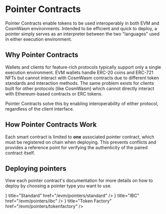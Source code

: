 
# Pointer Contracts

Pointer Contracts enable tokens to be used interoperably in both EVM and
CosmWasm environments. Intended to be efficient and quick to deploy, a pointer
simply serves as an interpreter between the two "languages" used in either
execution environment.

## Why Pointer Contracts

<ImageWithCaption img={PointerContractsWithout} alt="Without Pointer Contracts" caption="A world without pointer contracts" />

Wallets and clients for feature-rich protocols typically support only a single
execution environment. EVM wallets handle ERC-20 coins and ERC-721 NFTs but
cannot interact with CosmWasm contracts due to different token standards and
interaction methods. The same problem exists for clients built for other
protocols (like CosmWasm) which cannot directly interact with Ethereum-based
contracts or ERC tokens.

Pointer Contracts solve this by enabling interoperability of either protocol,
regardless of the client interface.

<ImageWithCaption img={PointerContractsSimplified} alt="With Pointer Contracts" caption="With pointer contracts, all tokens can be accessed by wallets of either environment" />

## How Pointer Contracts Work

<ImageWithCaption img={HowItWorks} alt="How Pointer Contracts Work" caption="Pointer contracts enable seamless interoperability" />

Each smart contract is limited to **one** associated pointer contract, which
must be registered on chain when deploying. This prevents conflicts and provides
a reference point for verifying the authenticity of the paired contract itself.

## Deploying pointers

View each pointer contract's documentation for more details on how to deploy by choosing a pointer type you want to use.

<Cards>
  <Cards.Card icon={<IconCoin />} title="Standard" href="/evm/pointers/standard" />
  <Cards.Card icon={<IconCode />} title="IBC" href="/evm/pointers/ibc" />
  <Cards.Card icon={<IconCoin />} title="Token Factory" href="/evm/pointers/tokenfactory" />
</Cards>

